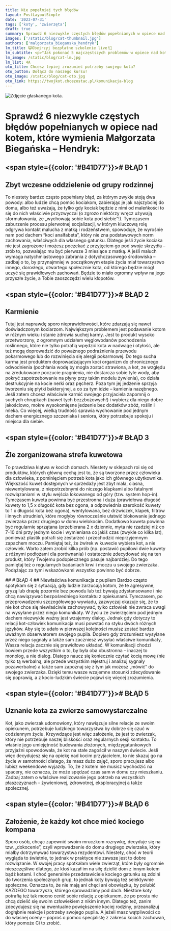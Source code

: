 ```yaml
---
title: Nie popełniaj tych błędów 
layout: PostLayoutSimple
date: '2023-07-31'
tags: ['koty', 'zwierzęta']
draft: true
summary: Sprawdź 6 niezwykle częstych błędów popełnianych w opiece nad kotem, które wymienia Małgorzata Biegańska – Hendryk.
images: ['/static/blog/cat-thumbnail.jpg']
authors: ['malgorzata_bieganska_hendryk']
lm_title: 😺Obejrzyj bezpłatne szkolenie live!🌟
lm_subtitle: <p>"Jak pokonać 5 najczęstszych problemów w opiece nad kotem?" <br>z Małgorzatą Biegańską-Hendryk</p><br /><p>Zastanawiasz się, dlaczego Twój kot jest taki wybredny? Czy chciałbyś lepiej rozumieć swojego futrzaka? Odkryj sekrety kociego świata dzięki naszemu ekspertowi!<br /><br /></p><strong>Co zyskasz uczestnicząc w szkoleniu?</strong><ul><li>- Odkryjesz tajemnicę idealnie czystej kuwety.</li><li>- Nauczysz się odczytywać kocie potrzeby i intencje.</li><li>- Zrozumiesz przyczyny konfliktów między kotami.</li><li>- Dowiesz się, jak przekonać kota do zdrowego jedzenia.</li></ul><br /><p><strong>👉Odbierz szkolenie już teraz, za darmo!</strong></p>
lm_image: /static/blog/cat-lm.jpg
lm_list: 4A
oto_title: Chcesz lepiej zrozumieć potrzeby swojego kota? 
oto_button: Dołącz do naszego kursu!
oto_image: /static/blog/cat-oto.jpg
oto_link: https://twojkot.chcezostac.pl/komunikacja-blog
---
```


![Zdjęcie głaskanego kota.](/static/blog/cat-blog.jpg)

# Sprawdź 6 niezwykle częstych błędów popełnianych w opiece nad kotem, które wymienia Małgorzata Biegańska – Hendryk:

## <span style={{color: '#B41D77'}}># </span>BŁĄD 1
## Zbyt wczesne oddzielenie od grupy rodzinnej
To niestety bardzo często popełniany błąd, za którym zwykle stoją dwa powody: albo ludzie chcą pomóc kociakom, zabierając je jak najszybciej do domu, albo też uważają, że tylko gdy kociak będzie z nimi od maleńkości to się do nich właściwie przyzwyczai (o zgrozo niektórzy wręcz używają sformułowania, że „wychowają sobie kota pod siebie”!). Tymczasem zaburzenie procesu pierwotnej socjalizacji, w którym kluczową rolę odgrywa kontakt malucha z matką i rodzeństwem, spowoduje, że wyrośnie nam pod dachem “koci analfabeta”, który nie zna podstawowych norm zachowania, właściwych dla własnego gatunku. Dlatego jeśli życie kociaka nie jest zagrożone i możesz poczekać z przyjęciem go pod swoje skrzydła – zrób to, pozwalając mu być pierwsze 3 miesiące z matką. A jeśli maluch wymaga natychmiastowego zabrania z dotychczasowego środowiska – zadbaj o to, by przynajmniej w początkowym etapie życia miał towarzystwo innego, dorosłego, otwartego społecznie kota, od którego będzie mógł uczyć się prawidłowych zachowań. Będzie to miało ogromny wpływ na jego przyszłe życie, a Tobie zaoszczędzi wielu kłopotów.

## <span style={{color: '#B41D77'}}># </span>BŁĄD 2
## Karmienie
Tutaj jest naprawdę sporo nieprawidłowości, które zdarzają się nawet doświadczonym kociarzom. Największym problemem jest podawanie kotom w różnym wieku i stanie zdrowia suchej karmy. Jest to produkt wysoko przetworzony, z ogromnym udziałem węglowodanów pochodzenia roślinnego, które nie tylko potrafią wpędzić kota w nadwagę i otyłość, ale też mogą doprowadzić do poważnego podrażnienia przewodu pokarmowego lub do rozwinięcia się alergii pokarmowej. Do tego sucha karma jest produktem doprowadzającym koci organizm do chronicznego odwodnienia (pochłania wodę by mogła zostać strawiona, a kot, ze względu na zredukowane poczucie pragnienia, nie dostarcza sobie tyle wody, aby pokryć zapotrzebowanie na płyny przy takim modelu żywienia), co działa destrukcyjnie na kocie nerki oraz pęcherz. Poza tym jej jedzenie sprzyja tworzeniu się płytki bakteryjnej, a co za tym idzie – kamienia nazębnego. Jeśli zatem chcesz właściwie karmić swojego przyjaciela zapomnij o suchych chrupkach (nawet tych bezzbożowych!) i wybierz dla niego dobre jakościowo, mokre wysokomięsne jedzenie bez dodatków zbóż, roślin i mleka. Co więcej, wielką trudność sprawia wychowanie pod jednym dachem energicznego szczeniaka i seniora, który potrzebuje spokoju i miejsca dla siebie. 

## <span style={{color: '#B41D77'}}># </span>BŁĄD 3
## Źle zorganizowana strefa kuwetowa
To prawdziwa klątwa w kocich domach. Niestety w sklepach roi się od produktów, których główną cechą jest to, że są tworzone przez człowieka dla człowieka, z pominięciem potrzeb kota jako ich głównego użytkownika. Większość kuwet dostępnych w sprzedaży jest zbyt mała, ciasna, niewentylowana, z niepotrzebnymi do niczego klapkami albo fatalnymi rozwiązaniami w stylu wejścia lokowanego od góry (tzw. system hop-in). Tymczasem kuweta powinna być przestronna i duża (prawidłowa długość kuwety to 1,5 x długość kota bez ogona, a odpowiednia szerokość kuwety to 1 x długość kota bez ogona), wentylowana, bez drzwiczek, klapek, filtrów i innych utrudnień, które mogłyby równocześnie ułatwić blokowanie jednego zwierzaka przez drugiego w domu wielokocim. Dodatkowo kuweta powinna być regularnie sprzątana (przebierana 2 x dziennie, myta nie rzadziej niż co 7-10 dni przy jednym kocie i wymieniana co jakiś czas (zwykle co kilka lat), ponieważ plastik potrafi się zestarzeć i przechodzić nieprzyjemnym zapachem moczu. Pamiętaj też, że żwirek w kuwecie wybiera kot, a nie człowiek. Warto zatem zrobić kilka prób (np. postawić pupilowi dwie kuwety z różnymi podłożami dla porównania) i ostatecznie zdecydować się na ten produkt, który Twojemu podopiecznego pasuje najbardziej. Do tego pamiętaj też o regularnych badaniach krwi i moczu u swojego zwierzaka. Podążając za tymi wskazówkami wszystko powinno być dobrze.

<BannerOTO text="Chcesz lepiej zrozumieć potrzeby swojego kota?" buttonText="Dołącz do naszego kursu!" imgSrc="/static/blog/cat-oto.jpg" href="https://twojkot.chcezostac.pl/komunikacja-blog"/>
## <span style={{color: '#B41D77'}}># </span>BŁĄD 4
## Niewłaściwa komunikacja z pupilem
Bardzo często spotykam się z sytuacją, gdy ludzie zarzucają kotom, że te agresywne, gryzą lub drapią pozornie bez powodu lub też bywają zdystansowane i nie chcą nawiązywać bezpośredniego kontaktu z opiekunami. Tymczasem, po przeprowadzeniu szczegółowego wywiadu, zazwyczaj okazuje się, że to nie kot chce się niewłaściwie zachowywać, tylko człowiek nie zwraca uwagi na wysyłane przez niego komunikaty. W życiu ze zwierzęciem pod jednym dachem niezwykle ważny jest wzajemny dialog. Jednak gdy dotyczy to relacji kot-człowiek komunikacja musi powstać na styku dwóch różnych języków. Aby się to udało w pierwszej kolejności musisz zostać bardzo uważnym obserwatorem swojego pupila. Dopiero gdy zrozumiesz wysyłane przez niego sygnały a także sam zaczniesz wysyłać właściwe komunikaty, Wasza relacja zacznie się prawidłowo układać. W komunikacji chodzi bowiem przede wszystkim o to, by była oba obustronna – inaczej to monolog, a nie dialog. Dlatego naucz się koniecznie czytać kocią mowę (nie tylko tą werbalną, ale przede wszystkim rejestruj i analizuj sygnały pozawerbalne) a także sam zapoznaj się z tym jak możesz „mówić” do swojego zwierzaka. Dzięki temu wasze wzajemne stosunki zdecydowanie się poprawią, a z kocio-ludzkim świecie pojawi się więcej zrozumienia.

## <span style={{color: '#B41D77'}}># </span>BŁĄD 5
## Uznanie kota za zwierze samowystarczalne
Kot, jako zwierzak udomowiony, który nawiązuje silne relacje ze swoim opiekunem, potrzebuje ludzkiego towarzystwa by dobrze się czuć w codziennym życiu. Krzywdzące jest więc założenie, że jest to zwierzak, który nie potrzebuje naszej bliskości oraz regularnych sesji kontaktu. To właśnie jego umiejętność budowania złożonych, międzygatunkowych przyjaźni spowodowała, że kot na stałe zagościł w naszym świecie. Jeśli więc decydujesz się na opiekę nad kocim przyjacielem, to nie skazuj go na życie w samotności dlatego, że masz dużo zajęć, sporo pracujesz albo lubisz weekendowe wyjazdy. To, że z kotem nie musisz wychodzić na spacery, nie oznacza, że może spędzać czas sam w domu czy mieszkaniu. Zadbaj zatem o właściwe realizowanie jego potrzeb na wszystkich płaszczyznach – żywieniowej, zdrowotnej, eksploracyjnej a także społecznej.

## <span style={{color: '#B41D77'}}># </span>BŁĄD 6
## Założenie, że każdy kot chce mieć kociego kompana
Sporo osób, chcąc zapewnić swoim mruczkom rozrywkę, decyduje się na tzw. „dokocenie”, czyli wprowadzenie do domu drugiego zwierzaka, który miałby dotrzymywać towarzystwa rezydentowi. Niestety, choć w teorii wygląda to świetnie, to jednak w praktyce nie zawsze jest to dobre rozwiązanie. W swojej pracy spotkałam wiele zwierząt, które były ogromnie nieszczęśliwe dlatego, że ktoś kazał im na siłę dzielić dom z innym kotem bądź kotami. I choć generalnie przedstawiciele kociego gatunku są zdolni do tworzenia społecznych grup, to jednak koty bywają też selektywnie społeczne. Oznacza to, że nie mają ani chęci ani obowiązku, by polubić KAŻDEGO towarzysza, którego sprowadzimy pod dach. Niektóre koty potrafią też tak mocno cenić sobie relację z opiekunem, że po prostu nie chcą dzielić się swoim człowiekiem z nikim innym. Dlatego też, zanim zdecydujesz się na ewentualne powiększenie kociej rodziny, przeanalizuj dogłębnie reakcje i potrzeby swojego pupila. A jeżeli masz wątpliwości co do własnej oceny – poproś o pomoc specjalistę z zakresu kocich zachowań, który pomoże Ci to zrobić. 